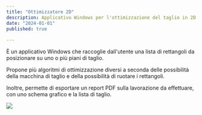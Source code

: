 ```yaml
---
title: "Ottimizzatore 2D"
description: Applicativo Windows per l'ottimizzazione del taglio in 2D
date: "2024-01-01"
published: true
  
---
```


È un applicativo Windows che raccoglie dall'utente una lista di rettangoli da posizionare su uno o più piani di taglio.

Propone più algoritmi di ottimizzazione diversi a seconda delle possibilità della macchina di taglio e della possibilità di ruotare i rettangoli.

Inoltre, permette di esportare un report PDF sulla lavorazione da effettuare, con uno schema grafico e la lista di taglio.

![](https://cliquesrl.github.io/clique.website/images/ottimizzatoretessuti0.png)
